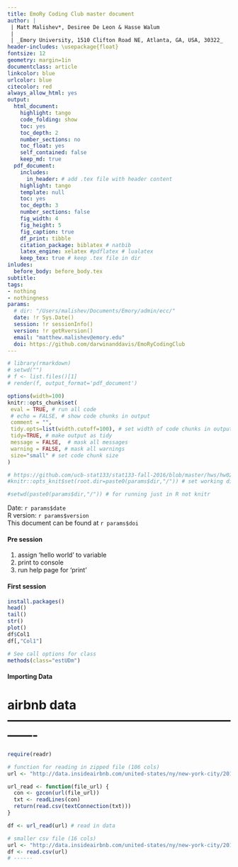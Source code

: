 ```yaml
---
title: EmoRy Coding Club master document 
author: |
 | Matt Malishev*, Desiree De Leon & Hasse Walum     
 |  
 | _Emory University, 1510 Clifton Road NE, Atlanta, GA, USA, 30322_
header-includes: \usepackage{float}
fontsize: 12
geometry: margin=1in
documentclass: article
linkcolor: blue
urlcolor: blue
citecolor: red
always_allow_html: yes
output:
  html_document:
    highlight: tango
    code_folding: show
    toc: yes
    toc_depth: 2
    number_sections: no
    toc_float: yes
    self_contained: false
    keep_md: true
  pdf_document:
    includes:
      in_header: # add .tex file with header content
    highlight: tango
    template: null
    toc: yes
    toc_depth: 3
    number_sections: false
    fig_width: 4
    fig_height: 5
    fig_caption: true
    df_print: tibble 
    citation_package: biblatex # natbib
    latex_engine: xelatex #pdflatex # lualatex
    keep_tex: true # keep .tex file in dir 
inludes:
  before_body: before_body.tex
subtitle: 
tags:
- nothing
- nothingness
params: 
  # dir: "/Users/malishev/Documents/Emory/admin/ecc/"
  date: !r Sys.Date()
  session: !r sessionInfo()  
  version: !r getRversion()
  email: "matthew.malishev@emory.edu"
  doi: https://github.com/darwinanddavis/EmoRyCodingClub
---
```


<script type="text/x-mathjax-config">
  MathJax.Hub.Config({ TeX: { equationNumbers: {autoNumber: "all"} } });
</script>

```r
# library(rmarkdown)
# setwd("")
# f <- list.files()[1]
# render(f, output_format='pdf_document')
```

```r
options(width=100)
knitr::opts_chunk$set(
 eval = TRUE, # run all code
 # echo = FALSE, # show code chunks in output 
 comment = "",
 tidy.opts=list(width.cutoff=100), # set width of code chunks in output
 tidy=TRUE, # make output as tidy
 message = FALSE,  # mask all messages
 warning = FALSE, # mask all warnings 
 size="small" # set code chunk size
)

# https://github.com/ucb-stat133/stat133-fall-2016/blob/master/hws/hw02-tables-ggplot.Rmd
#knitr::opts_knit$set(root.dir=paste0(params$dir,"/")) # set working dir

#setwd(paste0(params$dir,"/")) # for running just in R not knitr
```

\newpage   

Date: `r params$date`  
R version: `r params$version`  
This document can be found at `r params$doi`  

<!-- ____________________________________________________________________________ -->
<!-- ____________________________________________________________________________ -->
<!-- ____________________________________________________________________________ -->
<!-- start body -->

\newpage  

#### Pre session  
1. assign 'hello world' to variable    
2. print to console  
3. run help page for 'print'  

#### First session  
```r
install.packages()  
head()  
tail()
str()
plot()
df$Col1
df[,"Col1"]

# See call options for class
methods(class="estUDm")  

```

<!-- #### TOC     -->
<!-- What the session covers   -->
<!-- Dataset   -->
<!-- Showcase of what you'll learn by the end   -->



#### Importing Data

# airbnb data -------------------------------------------------------------

```r
require(readr)

# function for reading in zipped file (106 cols)
url <- "http://data.insideairbnb.com/united-states/ny/new-york-city/2019-06-02/data/listings.csv.gz"

url_read <- function(file_url) {
  con <- gzcon(url(file_url))
  txt <- readLines(con)
  return(read.csv(textConnection(txt)))
}

df <- url_read(url) # read in data

# smaller csv file (16 cols)
url <- "http://data.insideairbnb.com/united-states/ny/new-york-city/2019-06-02/visualisations/listings.csv"
df <- read.csv(url)
# ------


```
<!-- end body -->
<!-- ____________________________________________________________________________ -->
<!-- ____________________________________________________________________________ -->
<!-- ____________________________________________________________________________ -->
